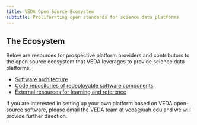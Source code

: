 ```yaml
---
title: VEDA Open Source Ecosystem
subtitle: Proliferating open standards for science data platforms
---
```


## The Ecosystem

Below are resources for prospective platform providers and contributors to the open source ecosystem that VEDA leverages to provide science data platforms.

* [Software architecture](./architecture.qmd)
* [Code repositories of redeployable software components](./repositories.qmd)
* [External resources for learning and reference](./external-resources.qmd)

If you are interested in setting up your own platform based on VEDA open-source software, please email the VEDA team at veda@uah.edu and we will provide further direction.